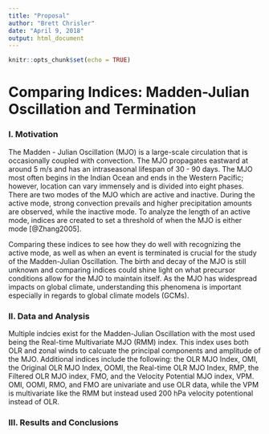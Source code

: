 ```yaml
---
title: "Proposal"
author: "Brett Chrisler"
date: "April 9, 2018"
output: html_document
---
```


```r
knitr::opts_chunk$set(echo = TRUE)
```


# __Comparing Indices: Madden-Julian Oscillation and Termination__

### I. Motivation
The Madden - Julian Oscillation (MJO) is a large-scale circulation that is occasionally coupled with convection. The MJO propagates eastward at around 5 m/s and has an intraseasonal lifespan of 30 - 90 days. The MJO most often begins in the Indian Ocean and ends in the Western Pacific; however, location can vary immensely and is divided into eight phases. There are two modes of the MJO which are active and inactive. During the active mode, strong convection prevails and higher precipitation amounts are observed, while the inactive mode. To analyze the length of an active mode, indices are created to set a threshold of when the MJO is either mode [@Zhang2005].

Comparing these indices to see how they do well with recognizing the active mode, as well as when an event is terminated is crucial for the study of the Madden-Julian Oscillation. The birth and decay of the MJO is still unknown and comparing indices could shine light on what precursor conditions allow for the MJO to maintain itself. As the MJO has widespread impacts on global climate, understanding this phenomena is important especially in regards to global climate models (GCMs).
<br>

### II. Data and Analysis
Multiple indcies exist for the Madden-Julian Oscillation with the most used being the Real-time Multivariate MJO (RMM) index. This index uses both OLR and zonal winds to calcuate the principal components and amplitude of the MJO. Additional indices include the following: the OLR MJO Index, OMI, the Original OLR MJO Index, OOMI, the Real-time OLR MJO Index, RMP, the Filtered OLR MJO index, FMO, and the Velocity Potential MJO index, VPM. OMI, OOMI, RMO, and FMO are univariate and use OLR data, while the VPM is multivariate like the RMM but instead used 200 hPa velocity potentional instead of OLR. 

### III. Results and Conclusions